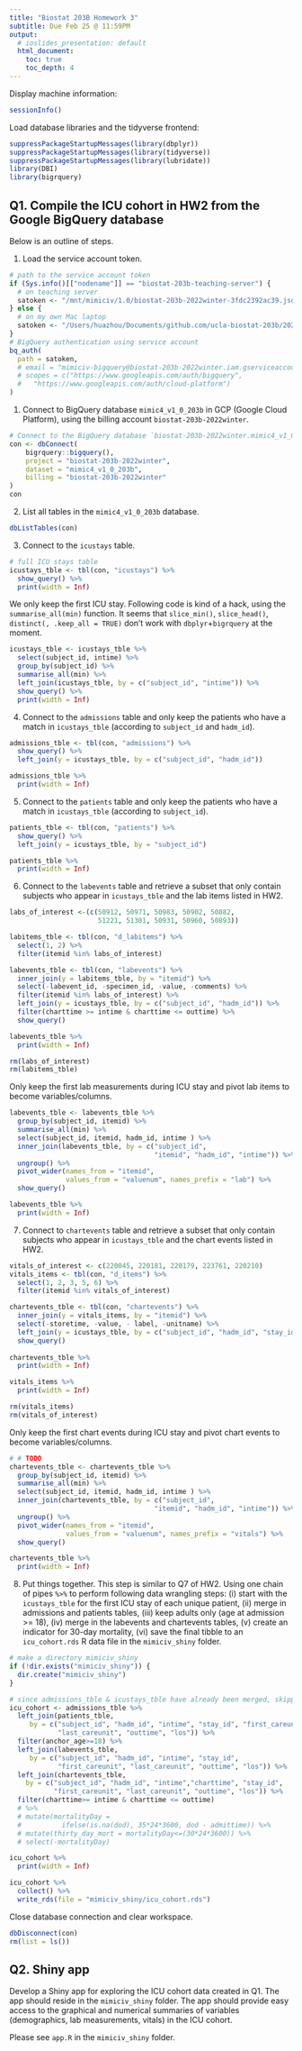 ```yaml
---
title: "Biostat 203B Homework 3"
subtitle: Due Feb 25 @ 11:59PM
output:
  # ioslides_presentation: default
  html_document:
    toc: true
    toc_depth: 4
---
```


Display machine information:
```r
sessionInfo()
```

Load database libraries and the tidyverse frontend:
```r
suppressPackageStartupMessages(library(dbplyr))
suppressPackageStartupMessages(library(tidyverse))
suppressPackageStartupMessages(library(lubridate))
library(DBI)
library(bigrquery)
```

## Q1. Compile the ICU cohort in HW2 from the Google BigQuery database 

Below is an outline of steps.

1. Load the service account token.
```r
# path to the service account token 
if (Sys.info()[["nodename"]] == "biostat-203b-teaching-server") {
  # on teaching server
  satoken <- "/mnt/mimiciv/1.0/biostat-203b-2022winter-3fdc2392ac39.json"
} else {
  # on my own Mac laptop
  satoken <- "/Users/huazhou/Documents/github.com/ucla-biostat-203b/2022winter/hw/hw3/biostat-203b-2022winter-3fdc2392ac39.json"
}
# BigQuery authentication using service account
bq_auth(
  path = satoken,
  # email = "mimiciv-bigquery@biostat-203b-2022winter.iam.gserviceaccount.com",
  # scopes = c("https://www.googleapis.com/auth/bigquery",
  #   "https://www.googleapis.com/auth/cloud-platform")
)
```

1. Connect to BigQuery database `mimic4_v1_0_203b` in GCP (Google Cloud Platform), using the billing account `biostat-203b-2022winter`.
```r
# Connect to the BigQuery database `biostat-203b-2022winter.mimic4_v1_0_203b`
con <- dbConnect(
    bigrquery::bigquery(),
    project = "biostat-203b-2022winter",
    dataset = "mimic4_v1_0_203b",
    billing = "biostat-203b-2022winter"
)
con
```

2. List all tables in the `mimic4_v1_0_203b` database.
```r
dbListTables(con)
```

3. Connect to the `icustays` table.
```r
# full ICU stays table
icustays_tble <- tbl(con, "icustays") %>%
  show_query() %>%
  print(width = Inf)
```

We only keep the first ICU stay. Following code is kind of a hack, using the `summarise_all(min)` function. It seems that `slice_min()`, `slice_head()`, `distinct(, .keep_all = TRUE)` don't work with `dbplyr`+`bigrquery` at the moment.
```r
icustays_tble <- icustays_tble %>% 
  select(subject_id, intime) %>% 
  group_by(subject_id) %>% 
  summarise_all(min) %>%
  left_join(icustays_tble, by = c("subject_id", "intime")) %>%
  show_query() %>%
  print(width = Inf)
```


4. Connect to the `admissions` table and only keep the patients who have a match in `icustays_tble` (according to `subject_id` and `hadm_id`).
```r
admissions_tble <- tbl(con, "admissions") %>%
  show_query() %>%
  left_join(y = icustays_tble, by = c("subject_id", "hadm_id"))

admissions_tble %>% 
  print(width = Inf)
```

5. Connect to the `patients` table and only keep the patients who have a match in `icustays_tble` (according to `subject_id`).
```r
patients_tble <- tbl(con, "patients") %>%
  show_query() %>% 
  left_join(y = icustays_tble, by = "subject_id")

patients_tble %>% 
  print(width = Inf)

```

6. Connect to the `labevents` table and retrieve a subset that only contain subjects who appear in `icustays_tble` and the lab items listed in HW2. 
```r
labs_of_interest <-(c(50912, 50971, 50983, 50902, 50882, 
                      51221, 51301, 50931, 50960, 50893))

labitems_tble <- tbl(con, "d_labitems") %>%  
  select(1, 2) %>% 
  filter(itemid %in% labs_of_interest) 

labevents_tble <- tbl(con, "labevents") %>%
  inner_join(y = labitems_tble, by = "itemid") %>% 
  select(-labevent_id, -specimen_id, -value, -comments) %>% 
  filter(itemid %in% labs_of_interest) %>% 
  left_join(y = icustays_tble, by = c("subject_id", "hadm_id")) %>% 
  filter(charttime >= intime & charttime <= outtime) %>% 
  show_query() 

labevents_tble %>% 
  print(width = Inf)

rm(labs_of_interest)
rm(labitems_tble)
```

Only keep the first lab measurements during ICU stay and pivot lab items to become variables/columns.
```r
labevents_tble <- labevents_tble %>%  
  group_by(subject_id, itemid) %>%
  summarise_all(min) %>%
  select(subject_id, itemid, hadm_id, intime ) %>% 
  inner_join(labevents_tble, by = c("subject_id", 
                                    "itemid", "hadm_id", "intime")) %>%
  ungroup() %>% 
  pivot_wider(names_from = "itemid", 
              values_from = "valuenum", names_prefix = "lab") %>% 
  show_query() 

labevents_tble %>% 
  print(width = Inf)
```

7. Connect to `chartevents` table and retrieve a subset that only contain subjects who appear in `icustays_tble` and the chart events listed in HW2.
```r
vitals_of_interest <- c(220045, 220181, 220179, 223761, 220210)
vitals_items <- tbl(con, "d_items") %>% 
  select(1, 2, 3, 5, 6) %>% 
  filter(itemid %in% vitals_of_interest)

chartevents_tble <- tbl(con, "chartevents") %>%
  inner_join(y = vitals_items, by = "itemid") %>% 
  select(-storetime, -value, - label, -unitname) %>% 
  left_join(y = icustays_tble, by = c("subject_id", "hadm_id", "stay_id")) %>% 
  show_query() 
  
chartevents_tble %>% 
  print(width = Inf)

vitals_items %>% 
  print(width = Inf)

rm(vitals_items)
rm(vitals_of_interest)
```

Only keep the first chart events during ICU stay and pivot chart events to become variables/columns.
```r
# # TODO
chartevents_tble <- chartevents_tble %>%  
  group_by(subject_id, itemid) %>%
  summarise_all(min) %>%
  select(subject_id, itemid, hadm_id, intime ) %>% 
  inner_join(chartevents_tble, by = c("subject_id", 
                                    "itemid", "hadm_id", "intime")) %>%
  ungroup() %>% 
  pivot_wider(names_from = "itemid", 
              values_from = "valuenum", names_prefix = "vitals") %>% 
  show_query() 

chartevents_tble %>% 
  print(width = Inf)
```

8. Put things together. This step is similar to Q7 of HW2. Using one chain of pipes `%>%` to perform following data wrangling steps: (i) start with the `icustays_tble` for the first ICU stay of each unique patient, (ii) merge in admissions and patients tables, (iii) keep adults only (age at admission >= 18), (iv) merge in the labevents and chartevents tables, (v) create an indicator for 30-day mortality, (vi) save the final tibble to an `icu_cohort.rds` R data file in the `mimiciv_shiny` folder.

```r
# make a directory mimiciv_shiny
if (!dir.exists("mimiciv_shiny")) {
  dir.create("mimiciv_shiny")
}
```

```r
# since admissions_tble & icustays_tble have already been merged, skipping that 
icu_cohort <- admissions_tble %>% 
  left_join(patients_tble, 
     by = c("subject_id", "hadm_id", "intime", "stay_id", "first_careunit", 
            "last_careunit", "outtime", "los")) %>%
  filter(anchor_age>=18) %>% 
  left_join(labevents_tble, 
     by = c("subject_id", "hadm_id", "intime", "stay_id", 
            "first_careunit", "last_careunit", "outtime", "los")) %>%
  left_join(chartevents_tble, 
    by = c("subject_id", "hadm_id", "intime","charttime", "stay_id", 
           "first_careunit", "last_careunit", "outtime", "los")) %>% 
  filter(charttime>= intime & charttime <= outtime)
  # %>% 
  # mutate(mortalityDay = 
  #          ifelse(is.na(dod), 35*24*3600, dod - admittime)) %>% 
  # mutate(thirty_day_mort = mortalityDay<=(30*24*3600)) %>% 
  # select(-mortalityDay)

icu_cohort %>% 
  print(width = Inf)

icu_cohort %>% 
  collect() %>% 
  write_rds(file = "mimiciv_shiny/icu_cohort.rds")
```

Close database connection and clear workspace.
```r
dbDisconnect(con)
rm(list = ls())
```

## Q2. Shiny app

Develop a Shiny app for exploring the ICU cohort data created in Q1. The app should reside in the `mimiciv_shiny` folder. The app should provide easy access to the graphical and numerical summaries of variables (demographics, lab measurements, vitals) in the ICU cohort.

Please see `app.R` in the `mimiciv_shiny` folder.
